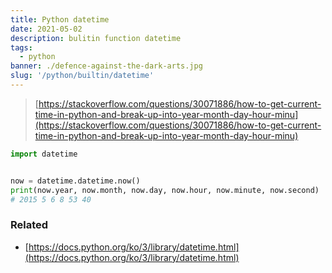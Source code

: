 ```yaml
---
title: Python datetime
date: 2021-05-02
description: bulitin function datetime
tags:
  - python
banner: ./defence-against-the-dark-arts.jpg
slug: '/python/builtin/datetime'
---
```


> [https://stackoverflow.com/questions/30071886/how-to-get-current-time-in-python-and-break-up-into-year-month-day-hour-minu](https://stackoverflow.com/questions/30071886/how-to-get-current-time-in-python-and-break-up-into-year-month-day-hour-minu)

```python
import datetime


now = datetime.datetime.now()
print(now.year, now.month, now.day, now.hour, now.minute, now.second)
# 2015 5 6 8 53 40
```

### Related

- [https://docs.python.org/ko/3/library/datetime.html](https://docs.python.org/ko/3/library/datetime.html)
